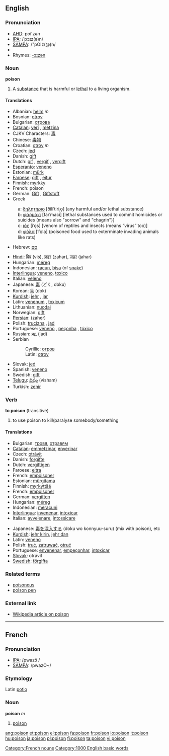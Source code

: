 ==English==

===Pronunciation===
*[[w:AHD|AHD]]: poi'zən
*[[w:IPA|IPA]]: /ˈpɔɪz(ə)n/
*[[w:SAMPA|SAMPA]]: /"pOIz(@)n/
*{{audio|en-us-poison.ogg|Audio (US)}}
*Rhymes: [[Rhymes:English:-ɔɪzən|-ɔɪzən]]

===Noun===
'''poison'''

# A [[substance]] that is harmful or [[lethal]] to a living organism.

====Translations====
{{top}}
*Albanian: [[helm]] ''m''
*Bosnian: [[otrov#Bosnian|otrov]] {{m}}
*Bulgarian: [[отрова]] {{f}}
*[[Catalan]]: [[verí]] {{m}}, [[metzina]] {{f}}
*CJKV Characters: [[毒]]
*Chinese: [[毒物]]
*Croatian: [[otrov]] ''m''
*Czech: [[jed]]  {{m}}
*Danish: [[gift]]
*Dutch: [[gif]] {{n}}, [[vergif]] {{n}}, [[vergift]] {{n}}
*[[Esperanto]]: [[veneno]]
*Estonian: [[mürk]]
*[[Faroese]]: [[gift]] {{f}}, [[eitur]] {{n}}
*Finnish: [[myrkky]]
*French: poison {{m}}
*German: [[Gift]] {{n}}, [[Giftstoff]] {{m}}
*Greek
:a: [[δηλητήριο]] [ðiliˈtiriˌo̞] {{n}} (any harmful and/or lethal substance)
:b: [[φαρμάκι]] [farˈmaci] {{n}} [lethal substances used to commit homicides or suicides (means also "sorrow" and "chagrin")]
:c: [[ιός]] [iˈo̞s] {{m}} [venom of reptiles and insects (means “virus” too)]
:d: [[φόλα]] [ˈfo̞la] {{f}} (poisoned food used to exterminate invading animals like rats)
*Hebrew: [[סם|סַם]] {{m}}
{{mid}}
*[[Hindi]]: [[विष]] (viś), [[ज़हर]] (zahar), [[जहर]] (jahar)
*Hungarian: [[méreg]]
*Indonesian: [[racun]], [[bisa]] (of [[snake]])
*[[Interlingua]]: [[veneno]], [[toxico]]
*Italian: [[veleno]] {{m}}
*Japanese: [[毒]] (どく, doku)
*Korean: [[독]] (dok)
*[[Kurdish]]: [[jehr]] {{f}}, [[jar]] {{f}}
*Latin: [[venenum]] {{n}}, [[toxicum]] {{n}}
*Lithuanian: [[nuodai]] {{n}}
*Norwegian: [[gift]] {{c}}
*[[Persian]]: {{FAchar|[[زهر]]}} (zaher)
*Polish: [[trucizna]] {{f}}, [[jad]] {{n}}
*Portuguese: [[veneno]] {{m}}, [[peçonha]] {{f}}, [[tóxico]] {{m}}
*Russian: [[яд]] (jad)
*Serbian
*:Cyrillic: [[отров#Serbian|отров]] {{m}}
*:Latin: [[otrov#Serbian|otrov]] {{m}}
*Slovak: [[jed]]  {{m}}
*Spanish: [[veneno]] {{m}}
*Swedish: [[gift#Swedish|gift]] {{n}}
*[[Telugu]]: [[విషం]] (visham)
*Turkish: [[zehir]]
{{bottom}}

===Verb===
'''to poison''' (transitive)
# to use poison to kill/paralyse somebody/something

====Translations====
{{top}}
*Bulgarian: [[тровя]], [[отравям]]
*[[Catalan]]: [[emmetzinar]], [[enverinar]]
*Czech: [[otrávit]]
*Danish: [[forgifte]]
*Dutch: [[vergiftigen]]
*Faroese: [[eitra]]
*French: [[empoisoner]]
*Estonian: [[mürgitama]]
*Finnish: [[myrkyttää]]
*French: [[empoisoner]]
*German: [[vergiften]]
*Hungarian: [[méreg]]
*Indonesian: [[racun|meracuni]]
*[[Interlingua]]: [[invenenar]], [[intoxicar]]
*Italian: [[avvelenare]], [[intossicare]]
{{mid}}
*Japanese: [[毒]]を[[混入]]する (doku wo konnyuu-suru) (mix with poison), etc
*[[Kurdish]]: [[jehr kirin]], [[jehr dan]]
*Latin: [[veneno]]
*Polish: [[truć]], [[zatruwać]], [[otruć]]
*Portuguese: [[envenenar]], [[empeçonhar]], [[intoxicar]]
*[[Slovak]]: otráviť
*[[Swedish]]: [[förgifta]]
{{bottom}}

===Related terms===
*[[poisonous]]
*[[poison pen]]

===External link===
*[[w:poison|Wikipedia article on poison]]

----

==French==
===Pronunciation===
*[[w:IPA|IPA]]: /pwazɔ̃ /
*[[w:SAMPA|SAMPA]]: /pwazO~/
===Etymology===
Latin [[potio]]
===Noun===
'''poison''' ''m''

# [[poison]]

[[Category:French nouns]]
[[Category:1000 English basic words]]

[[ang:poison]]
[[et:poison]]
[[el:poison]]
[[fa:poison]]
[[fr:poison]]
[[io:poison]]
[[it:poison]]
[[hu:poison]]
[[ja:poison]]
[[pl:poison]]
[[fi:poison]]
[[ta:poison]]
[[vi:poison]]
